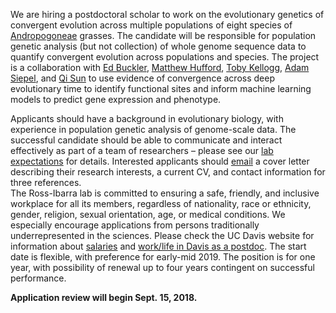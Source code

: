 We are hiring a postdoctoral scholar to work on the evolutionary genetics of convergent evolution across multiple populations of eight species of [Andropogoneae](https://en.wikipedia.org/wiki/Andropogoneae) grasses. The candidate will be responsible for population genetic analysis (but not collection) of whole genome sequence data to quantify convergent evolution across populations and species. The project is a collaboration with [Ed Buckler](http://www.maizegenetics.net), [Matthew Hufford](http://www.public.iastate.edu/~mhufford/HuffordLab/home.html), [Toby Kellogg](http://kellogglab.weebly.com), [Adam Siepel](http://siepellab.labsites.cshl.edu), and [Qi Sun](http://cbsu.tc.cornell.edu/staff/qisun/) to use evidence of convergence across deep evolutionary time to identify functional sites and inform machine learning models to predict gene expression and phenotype.

Applicants should have a background in evolutionary biology, with experience in population genetic analysis of genome-scale data.  The successful candidate should be able to communicate and interact effectively as part of a team of researchers – please see our [lab expectations](expectations.html) for details.  Interested applicants should [email](mailto:rossibarra@ucdavis.edu) a cover letter describing their research interests, a current CV, and contact information for three references.  
The Ross-Ibarra lab is committed to ensuring a safe, friendly, and inclusive workplace for all its members, regardless of nationality, race or ethnicity, gender, religion, sexual orientation, age, or medical conditions. We especially encourage applications from persons traditionally underrepresented in the sciences. Please check the UC Davis website for information about [salaries](https://www.ucop.edu/academic-personnel-programs/_files/1819/2018-19-adj-scales/t23.pdf) and [work/life in Davis as a postdoc](http://postdocs.ucdavis.edu). The start date is flexible, with preference for early-mid 2019. The position is for one year, with possibility of renewal up to four years contingent on successful performance.

**Application review will begin Sept. 15, 2018.** 